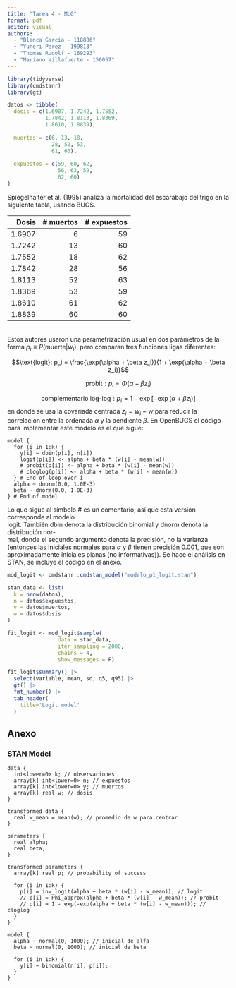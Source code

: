 ```yaml
---
title: "Tarea 4 - MLG"
format: pdf
editor: visual
authors: 
  - "Blanca Garcia - 118886"
  - "Yuneri Perez - 199813"
  - "Thomas Rudolf - 169293"
  - "Mariano Villafuerte - 156057"
---
```


```r
library(tidyverse)
library(cmdstanr)
library(gt)
```

```r
datos <- tibble(
  dosis = c(1.6907, 1.7242, 1.7552, 
            1.7842, 1.8113, 1.8369, 
            1.8610, 1.8839),
  
  muertos = c(6, 13, 18, 
              28, 52, 53, 
              61, 60),
  
  expuestos = c(59, 60, 62, 
                56, 63, 59, 
                62, 60)
)
```

Spiegelhalter et al. (1995) analiza la mortalidad del escarabajo del trigo en la siguiente tabla, usando BUGS.\

|  Dosis | \# muertos | \# expuestos |
|-------:|-----------:|-------------:|
| 1.6907 |          6 |           59 |
| 1.7242 |         13 |           60 |
| 1.7552 |         18 |           62 |
| 1.7842 |         28 |           56 |
| 1.8113 |         52 |           63 |
| 1.8369 |         53 |           59 |
| 1.8610 |         61 |           62 |
| 1.8839 |         60 |           60 |

\
Estos autores usaron una parametrización usual en dos parámetros de la forma $p_i ≡ P(\textrm{muerte}|w_i)$, pero comparan tres funciones ligas diferentes:

$$\text{logit}: p_i = \frac{\exp(\alpha + \beta z_i)}{1 + \exp(\alpha + \beta z_i)}$$

$$
\text{probit}: p_i = \Phi(\alpha + \beta z_i)
$$

$$
\text{complementario log-log}: p_i = 1 - \exp[-\exp(\alpha + \beta z_i)]
$$ en donde se usa la covariada centrada $z_i=w_i-\bar{w}$ para reducir la correlación entre la ordenada $\alpha$ y la pendiente $\beta$. En OpenBUGS el código para implementar este modelo es el que sigue:

```text
model {
  for (i in 1:k) {
    y[i] ~ dbin(p[i], n[i])
    logit(p[i]) <- alpha + beta * (w[i] - mean(w))
    # probit(p[i]) <- alpha + beta * (w[i] - mean(w))
    # cloglog(p[i]) <- alpha + beta * (w[i] - mean(w))
  } # End of loop over i
  alpha ~ dnorm(0.0, 1.0E-3)
  beta ~ dnorm(0.0, 1.0E-3)
} # End of model
```

Lo que sigue al símbolo $\#$ es un comentario, así que esta versión corresponde al modelo\
logit. También dbin denota la distribución binomial y dnorm denota la distribución nor-\
mal, donde el segundo argumento denota la precisión, no la varianza (entonces las iniciales normales para $\alpha$ y $\beta$ tienen precisión $0.001$, que son aproximadamente iniciales planas (no informativas)). Se hace el análisis en STAN, se incluye el código en el anexo.

```r
mod_logit <- cmdstanr::cmdstan_model("modelo_p1_logit.stan")
```

```r
stan_data <- list(
  k = nrow(datos),
  n = datos$expuestos,
  y = datos$muertos,
  w = datos$dosis
)
```

```r
fit_logit <- mod_logit$sample( 
                data = stan_data, 
                iter_sampling = 2000,
                chains = 4,
                show_messages = F)
```

```r
fit_logit$summary() |> 
  select(variable, mean, sd, q5, q95) |>
  gt() |> 
  fmt_number() |>
  tab_header(
    title='Logit model'
  )
```

\newpage

## Anexo

### STAN Model

``` text
data {
  int<lower=0> k; // observaciones
  array[k] int<lower=0> n; // expuestos
  array[k] int<lower=0> y; // muertos
  array[k] real w; // dosis
}

transformed data {
  real w_mean = mean(w); // promedio de w para centrar
}

parameters {
  real alpha;
  real beta;
}

transformed parameters {
  array[k] real p; // probability of success

  for (i in 1:k) {
    p[i] = inv_logit(alpha + beta * (w[i] - w_mean)); // logit 
    // p[i] = Phi_approx(alpha + beta * (w[i] - w_mean)); // probit 
    // p[i] = 1 - exp(-exp(alpha + beta * (w[i] - w_mean))); // cloglog
  }
}

model {
  alpha ~ normal(0, 1000); // inicial de alfa
  beta ~ normal(0, 1000); // inicial de beta

  for (i in 1:k) {
    y[i] ~ binomial(n[i], p[i]);
  }
}
```
